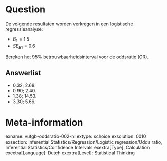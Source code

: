 Question
========
De volgende resultaten worden verkregen in een logistische regressieanalyse:

* $B_1 = 1.5$
* $SE_{B1} = 0.6$ 

Bereken het 95% betrouwbaarheidsinterval voor de oddsratio (OR).

Answerlist
----------
* 0.32; 2.68.
* 0.90; 2.40.
* 1.38; 14.53.
* 3.30; 5.66.

Meta-information
================
exname: vufgb-oddsratio-002-nl
extype: schoice
exsolution: 0010
exsection: Inferential Statistics/Regression/Logistic regression/Odds ratio, Inferential Statistics/Confidence Intervals
exextra[Type]: Calculation
exextra[Language]: Dutch
exextra[Level]: Statistical Thinking
